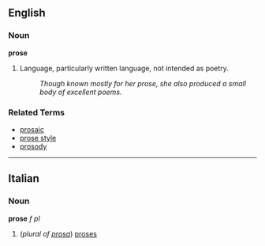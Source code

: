 ==English==<!-- dmh (why can't Johnny log in?) -->
===Noun===
'''prose'''

# Language, particularly written language, not intended as poetry.
#: ''Though known mostly for her prose, she also produced a small body of excellent poems.''

===Related Terms===
*[[prosaic]]
*[[prose style]]
*[[prosody]]
----

==Italian==
===Noun===
'''prose''' ''f pl''

# (''plural of [[prosa]]'') [[proses]]